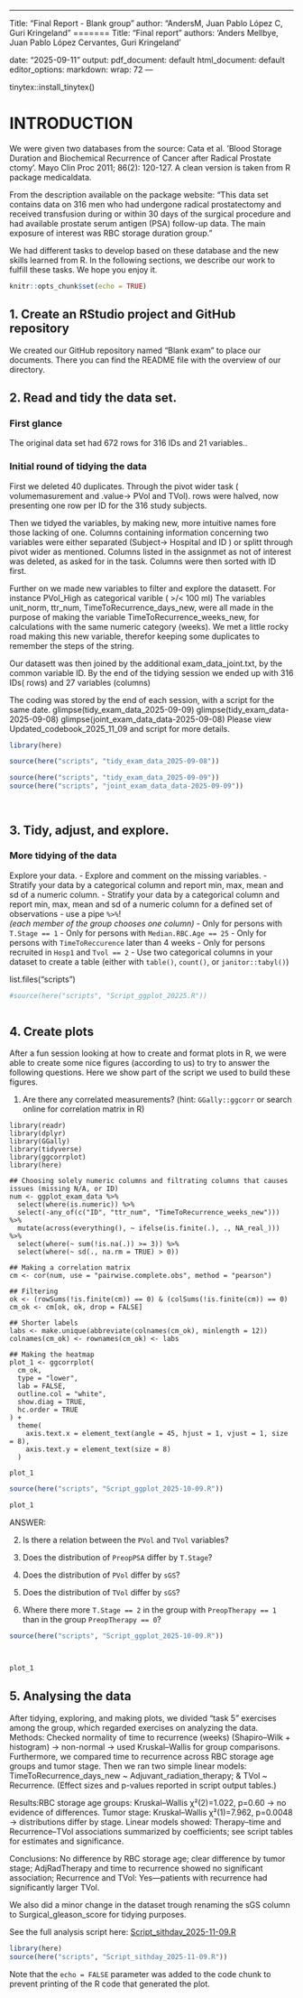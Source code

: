 ------------------------------------------------------------------------

Title: "Final Report - Blank group" author: "AndersM, Juan Pablo López C, Guri Kringeland " ======= Title: "Final report" authors: 'Anders Mellbye, Juan Pablo López Cervantes, Guri Kringeland '

date: "2025-09-11" output: pdf_document: default html_document: default editor_options: markdown: wrap: 72 ---

tinytex::install_tinytex()

# INTRODUCTION

We were given two databases from the source: Cata et al. ’Blood Storage Duration and Biochemical Recurrence of Cancer after Radical Prostate ctomy’. Mayo Clin Proc 2011; 86(2): 120-127. A clean version is taken from R package medicaldata.

From the description available on the package website: “This data set contains data on 316 men who had undergone radical prostatectomy and received transfusion during or within 30 days of the surgical procedure and had available prostate serum antigen (PSA) follow-up data. The main exposure of interest was RBC storage duration group.”

We had different tasks to develop based on these database and the new skills learned from R. In the following sections, we describe our work to fulfill these tasks. We hope you enjoy it.

```r
knitr::opts_chunk$set(echo = TRUE)
```

## 1. Create an RStudio project and GitHub repository

We created our GitHub repository named "Blank exam" to place our documents. There you can find the README file with the overview of our directory.

## 2. Read and tidy the data set.

### First glance

The original data set had 672 rows for 316 IDs and 21 variables..

### Initial round of tidying the data

First we deleted 40 duplicates. Through the pivot wider task ( volumemasurement and .value-\> PVol and TVol). rows were halved, now presenting one row per ID for the 316 study subjects.

Then we tidyed the variables, by making new, more intuitive names fore those lacking of one. Columns containing information concerning two variables were either separated (Subject-\> Hospital and ID ) or splitt through pivot wider as mentioned. Columns listed in the assignmet as not of interest was deleted, as asked for in the task. Columns were then sorted with ID first.

Further on we made new variables to filter and explore the datasett. For instance PVol_High as categorical varible ( \>/\< 100 ml) The variables unit_norm, ttr_num, TimeToRecurrence_days_new, were all made in the purpose of making the variable TimeToRecurrence_weeks_new, for calculations with the same numeric category (weeks). We met a little rocky road making this new variable, therefor keeping some duplicates to remember the steps of the string.

Our datasett was then joined by the additional exam_data_joint.txt, by the common variable ID. By the end of the tidying session we ended up with 316 IDs( rows) and 27 variables (columns)

The coding was stored by the end of each session, with a script for the same date. glimpse(tidy_exam_data_2025-09-09) glimpse(tidy_exam_data-2025-09-08) glimpse(joint_exam_data_data-2025-09-08) Please view Updated_codebook_2025_11_09 and script for more details.

```r
library(here)

source(here("scripts", "tidy_exam_data_2025-09-08"))

source(here("scripts", "tidy_exam_data_2025-09-09"))
source(here("scripts", "joint_exam_data_data-2025-09-09"))




```

## 3. Tidy, adjust, and explore.

### More tidying of the data

Explore your data. - Explore and comment on the missing variables. - Stratify your data by a categorical column and report min, max, mean and sd of a numeric column. - Stratify your data by a categorical column and report min, max, mean and sd of a numeric column for a defined set of observations - use a pipe `%>%`!\
*(each member of the group chooses one column)* - Only for persons with `T.Stage == 1` - Only for persons with `Median.RBC.Age == 25` - Only for persons with `TimeToReccurence` later than 4 weeks - Only for persons recruited in `Hosp1` and `Tvol == 2` - Use two categorical columns in your dataset to create a table (either with `table()`, `count()`, or `janitor::tabyl()`)

list.files("scripts")

```r
#source(here("scripts", "Script_ggplot_20225.R"))

```

```r

```

## 4. Create plots

After a fun session looking at how to create and format plots in R, we were able to create some nice figures (according to us) to try to answer the following questions. Here we show part of the script we used to build these figures.

1)  Are there any correlated measurements? (hint: `GGally::ggcorr` or search online for correlation matrix in R)

```         
library(readr)
library(dplyr)
library(GGally)
library(tidyverse)
library(ggcorrplot)
library(here)

## Choosing solely numeric columns and filtrating columns that causes issues (missing N/A, or ID)
num <- ggplot_exam_data %>%
  select(where(is.numeric)) %>%
  select(-any_of(c("ID", "ttr_num", "TimeToRecurrence_weeks_new"))) %>%
  mutate(across(everything(), ~ ifelse(is.finite(.), ., NA_real_))) %>%
  select(where(~ sum(!is.na(.)) >= 3)) %>%
  select(where(~ sd(., na.rm = TRUE) > 0))

## Making a correlation matrix
cm <- cor(num, use = "pairwise.complete.obs", method = "pearson")

## Filtering
ok <- (rowSums(!is.finite(cm)) == 0) & (colSums(!is.finite(cm)) == 0)
cm_ok <- cm[ok, ok, drop = FALSE]

## Shorter labels
labs <- make.unique(abbreviate(colnames(cm_ok), minlength = 12))
colnames(cm_ok) <- rownames(cm_ok) <- labs

## Making the heatmap
plot_1 <- ggcorrplot(
  cm_ok,
  type = "lower",
  lab = FALSE,
  outline.col = "white",
  show.diag = TRUE,
  hc.order = TRUE
) +
  theme(
    axis.text.x = element_text(angle = 45, hjust = 1, vjust = 1, size = 8),
    axis.text.y = element_text(size = 8)
  )

plot_1
```

```r
source(here("scripts", "Script_ggplot_2025-10-09.R"))

plot_1

```
ANSWER: 

2)  Is there a relation between the `PVol` and `TVol` variables?

3)  Does the distribution of `PreopPSA` differ by `T.Stage`?

4)  Does the distribution of `PVol` differ by `sGS`?

5)  Does the distribution of `TVol` differ by `sGS`?

6)  Where there more `T.Stage == 2` in the group with `PreopTherapy == 1` than in the group `PreopTherapy == 0`?

```r
source(here("scripts", "Script_ggplot_2025-10-09.R"))



plot_1
```

## 5. Analysing the data

After tidying, exploring, and making plots, we divided "task 5" exercises among the group, which regarded exercises on analyzing the data. Methods: Checked normality of time to recurrence (weeks) (Shapiro–Wilk + histogram) → non-normal → used Kruskal–Wallis for group comparisons. Furthermore, we compared time to recurrence across RBC storage age groups and tumor stage. Then we ran two simple linear models: TimeToRecurrence_days_new \~ Adjuvant_radiation_therapy; & TVol \~ Recurrence. (Effect sizes and p-values reported in script output tables.)

Results:RBC storage age groups: Kruskal–Wallis χ²(2)=1.022, p=0.60 → no evidence of differences. Tumor stage: Kruskal–Wallis χ²(1)=7.962, p=0.0048 → distributions differ by stage. Linear models showed: Therapy–time and Recurrence–TVol associations summarized by coefficients; see script tables for estimates and significance.

Conclusions: No difference by RBC storage age; clear difference by tumor stage; AdjRadTherapy and time to recurrence showed no significant association; Recurrence and TVol: Yes—patients with recurrence had significantly larger TVol.

We also did a minor change in the dataset trough renaming the sGS column to Surgical_gleason_score for tidying purposes.

See the full analysis script here: [Script_sithday_2025-11-09.R](blank//scripts/Script_sithday_2025-11-09.R)

```r
library(here)
source(here("scripts", "Script_sithday_2025-11-09.R"))
```

Note that the `echo = FALSE` parameter was added to the code chunk to prevent printing of the R code that generated the plot.
